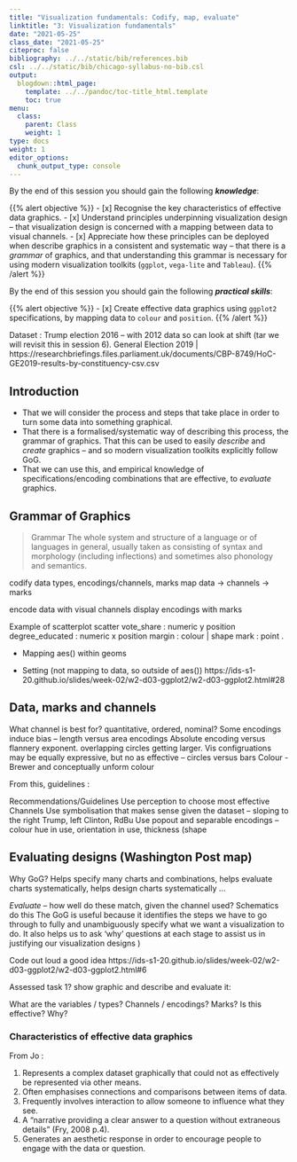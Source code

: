 ```yaml
---
title: "Visualization fundamentals: Codify, map, evaluate"
linktitle: "3: Visualization fundamentals"
date: "2021-05-25"
class_date: "2021-05-25"
citeproc: false
bibliography: ../../static/bib/references.bib
csl: ../../static/bib/chicago-syllabus-no-bib.csl
output:
  blogdown::html_page:
    template: ../../pandoc/toc-title_html.template
    toc: true
menu:
  class:
    parent: Class
    weight: 1
type: docs
weight: 1
editor_options:
  chunk_output_type: console
---
```


By the end of this session you should gain the following **_knowledge_**:

{{% alert objective %}}
- [x] Recognise the key characteristics of effective data graphics.
- [x] Understand principles underpinning visualization design -- that visualization design is concerned with a mapping between data to visual channels.
- [x] Appreciate how these principles can be deployed when describe graphics in a consistent and systematic way -- that there is a _grammar_ of graphics, and that understanding this grammar is necessary for using modern visualization toolkits (`ggplot`, `vega-lite` and `Tableau`).
{{% /alert %}}

By the end of this session you should gain the following **_practical skills_**:

{{% alert objective %}}
- [x] Create effective data graphics using `ggplot2` specifications, by mapping data to `colour` and `position`.
{{% /alert %}}




Dataset :
Trump election 2016 -- with 2012 data so can look at shift (tar we will revisit this in session 6).
General Election 2019 | https://researchbriefings.files.parliament.uk/documents/CBP-8749/HoC-GE2019-results-by-constituency-csv.csv

## Introduction

* That we will consider the process and steps that take place in order to turn some data into something graphical.
* That there is a formalised/systematic way of describing this process, the grammar of graphics. That this can be used to easily *describe* and *create* graphics -- and so modern visualization toolkits explicitly follow GoG.
* That we can use this, and empirical knowledge of specifications/encoding combinations that are effective, to *evaluate* graphics.

## Grammar of Graphics

> Grammar The whole system and structure of a language or of languages in general, usually taken as consisting of syntax and morphology (including inflections) and sometimes also phonology and semantics.

codify data types, encodings/channels, marks
map data -> channels -> marks

encode data with visual channels
display encodings with marks



Example of scatterplot
scatter
vote_share : numeric  y position
degree_educated : numeric  x position
margin : colour | shape
mark : point
.

* Mapping
aes() within  geoms

* Setting (not mapping to data, so outside of aes()) https://ids-s1-20.github.io/slides/week-02/w2-d03-ggplot2/w2-d03-ggplot2.html#28

## Data, marks and channels

What channel is best for? quantitative, ordered, nominal?
Some encodings induce bias -- length versus area encodings
Absolute encoding versus flannery exponent. overlapping circles getting larger.
Vis configruations may be equally expressive, but no as effective -- circles versus bars
Colour - Brewer and conceptually unform colour


From this, guidelines :

Recommendations/Guidelines
Use perception to choose most effective Channels
Use symbolisation that makes sense given the dataset -- sloping to the right Trump, left Clinton, RdBu
Use popout and separable encodings -- colour hue in use, orientation in use, thickness (shape


## Evaluating designs (Washington Post map)

Why GoG? Helps specify many charts and combinations, helps evaluate charts systematically,  helps design charts systematically ...

*Evaluate* -- how well do these match, given the channel used? Schematics do this
The GoG is useful because it identifies the steps we have to go through to fully and unambiguously specify what we want a visualization to do. It also helps us to ask 'why' questions at each stage to assist us in justifying our visualization designs
)



Code out loud a good idea
https://ids-s1-20.github.io/slides/week-02/w2-d03-ggplot2/w2-d03-ggplot2.html#6

Assessed task 1?
show graphic and describe and evaluate it:

What are the variables / types?
Channels / encodings?
Marks?
Is this effective? Why?


### Characteristics of effective data graphics

From Jo :

1. Represents a complex dataset graphically that could not as effectively be represented via other means.
2. Often emphasises connections and comparisons between items of data.
3. Frequently involves interaction to allow someone to influence what they see.
4. A "narrative providing a clear answer to a question without extraneous details" (Fry, 2008 p.4).
5. Generates an aesthetic response in order to encourage people to engage with the data or question.
